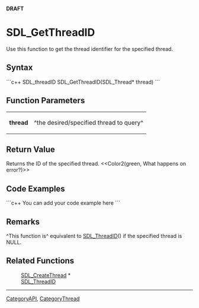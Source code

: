 <!-- pragma section-numbers off -->
<!-- pragma disable-camelcase -->
'''DRAFT'''

= SDL_GetThreadID =
Use this function to get the thread identifier for the specified thread.


== Syntax ==
```c++
SDL_threadID SDL_GetThreadID(SDL_Thread* thread)
```

== Function Parameters ==
{|
|'''thread'''
|^the desired/specified thread to query^
|}

== Return Value ==
Returns the ID of the specified thread.  <<Color2(green, What happens on error?)>>

== Code Examples ==
```c++
You can add your code example here
```

== Remarks ==
^This function is^ equivalent to [[SDL_ThreadID]]() if the specified thread is NULL.

== Related Functions ==
:[[SDL_CreateThread]] *
:[[SDL_ThreadID]]

----
[[CategoryAPI]], [[CategoryThread]]
